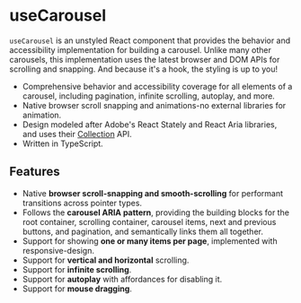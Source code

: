 # useCarousel

`useCarousel` is an unstyled React component that provides the behavior and accessibility implementation for building a carousel. Unlike many other carousels, this implementation uses the latest browser and DOM APIs for scrolling and snapping. And because it's a hook, the styling is up to you!

- Comprehensive behavior and accessibility coverage for all elements of a carousel, including pagination, infinite scrolling, autoplay, and more.
- Native browser scroll snapping and animations-no external libraries for animation.
- Design modeled after Adobe's React Stately and React Aria libraries, and uses their [Collection][collection] API.
- Written in TypeScript.

## Features

- Native **browser scroll-snapping and smooth-scrolling** for performant transitions across pointer types.
- Follows the **carousel ARIA pattern**, providing the building blocks for the root container, scrolling container, carousel items, next and previous buttons, and pagination, and semantically links them all together.
- Support for showing **one or many items per page**, implemented with responsive-design.
- Support for **vertical and horizontal** scrolling.
- Support for **infinite scrolling**.
- Support for **autoplay** with affordances for disabling it.
- Support for **mouse dragging**.

[collection]: https://react-spectrum.adobe.com/react-aria/collections.html
